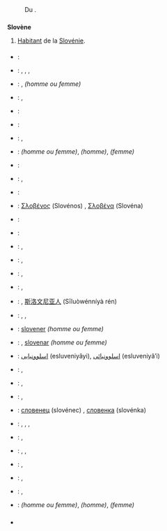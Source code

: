 {{voir/slovene}}

== {{langue|fr}} ==
=== {{S|étymologie}} ===
: Du {{étyl|sl|fr|mot=Sloven|sens=[[Slave]]}}.

=== {{S|nom|fr}} ===
{{fr-rég|slɔ.vɛn|mf=oui}}
'''Slovène''' {{pron|slɔ.vɛn|fr}} {{mf}}
# {{gentilés|fr|d’Europe}} [[habitant|Habitant]] de la [[Slovénie]].

==== {{S|notes}} ====
: {{note-gentilé|nocat}}

==== {{S|traductions}} ====
{{trad-début}}
* {{T|af}} : {{trad-|af|Sloween}}
* {{T|de}} : {{trad+|de|Slowene}}, {{trad-|de|Windischer|m}}, {{trad+|de|Slowenin}}, {{trad-|de|Windische|f}}
* {{T|en}} : {{trad+|en|Slovene}}, {{trad+|en|Slovenian}} {{US|nocat=1}} ''(homme ou femme)''
* {{T|bg}} : {{trad-|bg|словенец|m|tr=slovenec}}, {{trad-|bg|словенка|f|tr=slovenka}}
* {{T|hr}} : {{trad+|hr|Slovenac}}
* {{T|da}} : {{trad-|da|slovener|c}}
* {{T|es}} : {{trad+|es|esloveno|m}}, {{trad+|es|eslovena|f}}
* {{T|eo}} : {{trad-|eo|sloveno}} ''(homme ou femme)'', {{trad-|eo|sloveniĉo}} ''(homme)'', {{trad-|eo|slovenino}} ''(femme)''
* {{T|et}} : {{trad-|et|sloveeni}}
* {{T|fi}} : {{trad+|fi|sloveeni}}, {{trad+|fi|slovenialainen}}
* {{T|ga}} : {{trad-|ga|Slóivéanach|m}}
* {{T|el}} : [[Σλοβένος]] (Slovénos) {{m}}, [[Σλοβένα]] (Slovéna) {{f}}
* {{T|hu}} : {{trad+|hu|szlovén}}
* {{T|is}} : {{trad-|is|Slóveni|m}}
* {{T|it}} : {{trad+|it|sloveno|m}}, {{trad+|it|slovena|f}}
* {{T|ja}} : {{trad-|ja|スロヴェニア人|R=suroveniajin}}, {{trad-|ja|スロベニア人|R=surobeniajin}}
* {{T|lv}} : {{trad-|lv|slovēnis|m}}, {{trad-|lv|slovēniete|f}}
* {{T|lt}} : {{trad+|lt|slovėnas|m}}, {{trad+|lt|slovėnė|f}}
* {{T|cmn}} : {{trad-|zh|斯洛文尼亞人}}, [[斯洛文尼亚人]] (Sīluòwénníyà rén)
* {{T|nl}} : {{trad+|nl|Sloveen}}, {{trad-|nl|Sloveniër|m}}, {{trad+|nl|Sloveense|f}}
* {{T|nb}} : [[slovener]] {{m}} ''(homme ou femme)''
* {{T|nn}} : {{trad-|no|sloven}}, [[slovenar]] {{m}} ''(homme ou femme)''
* {{T|fa}} : [[اسلوونیایی]] (esluveniyâyi), [[اسلوونیائی]] (esluveniyâ’i)
* {{T|pl}} : {{trad+|pl|Słoweniec|m}}, {{trad+|pl|Słowenka|f}}
* {{T|pt}} : {{trad+|pt|esloveno|m}}, {{trad-|pt|eslovena|f}}
* {{T|ro}} : {{trad+|ro|sloven|m}}, {{trad+|ro|slovenă|f}}
* {{T|ru}} : [[словенец]] (slovénec) {{m}}, [[словенка]] (slovénka) {{f}}
* {{T|sh}} : {{trad-|sh|Словенац}}, {{trad+|sh|Slovenac|m}}, {{trad-|sh|Словенка}}, {{trad-|sh|Slovenka|f}}
* {{T|sk}} : {{trad-|sk|Slovinec|m}}, {{trad-|sk|Slovinka|f}}
* {{T|sl}} : {{trad-|sl|slovenec}}, {{trad-|sl|Slovénec|m}}, {{trad-|sl|Slovénka|f}}
* {{T|sv}} : {{trad+|sv|sloven|m}}, {{trad+|sv|slovenska|f}}
* {{T|cs}} : {{trad+|cs|Slovinec|m}}, {{trad+|cs|Slovinka|f}}
* {{T|tr}} : {{trad+|tr|Sloven}}, {{trad+|tr|Slovenyalı}}
* {{T|vo}} : {{trad+|vo|Sloveniyänan}} ''(homme ou femme)'', {{trad-|vo|hi-Sloveniyänan}} ''(homme)'', {{trad-|vo|ji-Sloveniyänan}} ''(femme)''
{{trad-fin}}

=== {{S|prononciation}} ===
* {{écouter|lang=fr|France (Muntzenheim)|audio=LL-Q150 (fra)-0x010C-Slovène.wav}}
